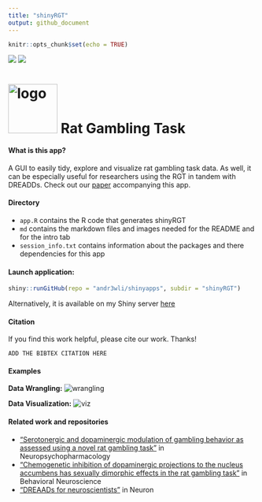 ```yaml
---
title: "shinyRGT"
output: github_document
---
```


```r
knitr::opts_chunk$set(echo = TRUE)
```

<!-- badges: start -->
![](https://img.shields.io/badge/andr3wli-shinyRGT-green)
![](https://img.shields.io/twitter/url?style=social&url=https%3A%2F%2Ftwitter.com%2Fdrewroc6)
<!-- badges: end -->

<h1 id="logo"> <img width = "100" height = "100" src="md/rat.png" alt="logo"/> Rat Gambling Task</a> </h1>

#### What is this app?
A GUI to easily tidy, explore and visualize rat gambling task data. As well, it can be especially useful for researchers using the RGT in tandem with DREADDs. Check out our [paper]() accompanying this app. 

#### Directory
* `app.R` contains the R code that generates shinyRGT
* `md` contains the markdown files and images needed for the README and for the intro tab
* `session_info.txt` contains information about the packages and there dependencies for this app

#### Launch application:
```r
shiny::runGitHub(repo = "andr3wli/shinyapps", subdir = "shinyRGT")
```

Alternatively, it is available on my Shiny server [here](https://andrewcli.shinyapps.io/shinyRGT/)

#### Citation
If you find this work helpful, please cite our work. Thanks!
```
ADD THE BIBTEX CITATION HERE
```

#### Examples

**Data Wrangling:**
![wrangling](md/wrangling.gif)

**Data Visualization:**
![viz](md/data_viz_rgt.png)


#### Related work and repositories

* ["Serotonergic and dopaminergic modulation of gambling behavior as assessed using a novel rat gambling task"](https://pubmed.ncbi.nlm.nih.gov/19536111/) in Neuropsychopharmacology
* ["Chemogenetic inhibition of dopaminergic projections to the nucleus accumbens has sexually dimorphic effects in the rat gambling task"](https://www.researchgate.net/profile/Tristan-Hynes/publication/342118840_Chemogenetic_inhibition_of_dopaminergic_projections_to_the_nucleus_accumbens_has_sexually_dimorphic_effects_in_the_rat_gambling_task/links/5efe3ed4299bf18816fcc825/Chemogenetic-inhibition-of-dopaminergic-projections-to-the-nucleus-accumbens-has-sexually-dimorphic-effects-in-the-rat-gambling-task.pdf) in Behavioral Neuroscience
* ["DREAADs for neuroscientists"](https://www.ncbi.nlm.nih.gov/pmc/articles/PMC4759656/) in Neuron
